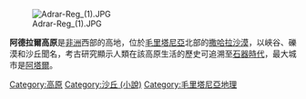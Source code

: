 [[Image:Adrar-Reg_(1).JPG|thumb]]

'''阿德拉爾高原'''是[[非洲|非洲]]西部的高地，位於[[毛里塔尼亞|毛里塔尼亞]]北部的[[撒哈拉沙漠|撒哈拉沙漠]]，以峽谷、礫漠和沙丘聞名，考古研究顯示人類在該高原生活的歷史可追溯至[[石器時代|石器時代]]，最大城市是[[阿塔爾|阿塔爾]]。

{{Mauritania-stub}}

{{coord|20|24|19|N|13|06|40|W|display=title|type:landmark_source:dewiki}}

[[Category:高原|Category:高原]]
[[Category:沙丘_(小說)|Category:沙丘 (小說)]]
[[Category:毛里塔尼亞地理|Category:毛里塔尼亞地理]]